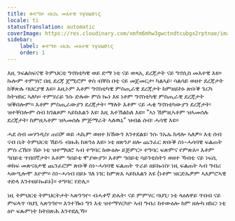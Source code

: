 ```yaml
---
title: ቀዳማይ ብርኪ መእተዊ ንγνωσις
locale: ti
statusTranslation: automatic
coverImage: https://res.cloudinary.com/xmfm6mhw3gwctndtcubgx2rptnae/image/upload/v1741354450/small_cover_introduccion_a_la_gnosis_57a3fc8d72.webp
sidebar:
    label: ቀዳማይ ብርኪ መእተዊ ንγνωσις
    order: 1
---
```

እዚ ንፍልስፍናዊ ትምህርቲ ግኖስቲካዊ ወይ ድማ ነቲ ናይ ወጻኢ ደረጃታት ናይ ግኖሲስ መእተዊ እዩ። ኩሎም ተምሃሮ በዚ ደረጃ ጀሚሮም ቀስ ብቐስ በቲ ናይ መጀመርታ፡ ካልኣይ፡ ሳልሳይ ወዘተ ደረጃታት ክቕጽሉ ባህርያዊ እዩ። እዚኦም እቶም ግኖስቲካዊ ምስጢራዊ ደረጃታት ከምዘይኮኑ ጽቡቕ ጌርካ ክትዝክር ኣለካ። ተምሃራይ ንሱ ድሉው ምስ ኰነ እዩ ነቶም ግኖስቲካዊ ምስጢራዊ ደረጃታት ዝቕበሎም። እቶም ምስጢራውያን ደረጃታት፡ ማለት እቶም ናይ ሓቂ ግኖስቲካውያን ደረጃታት፡ ዝተቐበሎም ሰብ ክገልጾም ኣይክእልን እዩ፡ እዚ እተኸልከለ እዩ። "ኣነ ኸምዚኣቶም ዝኣመሰሉ ደረጃታት፡ ከምዚኣቶም ዝኣመሰሉ ምጅማራት ኣለዉኒ" ዝብል ሰብ፡ ሓሳዊ እዩ።

ሓደ ሰብ መሃንዲስ፡ ጠበቓ ወይ ሓኪም ወዘተ ክኸውን እንተደልዩ፡ ንሱ ንኡኡ ክዳሎ ኣለዎ። እቲ ሰብ ናብ ቤት ትምህርቲ ኸይዱ ብዙሕ ከጽንዕ እዩ። ነቲ ዘጽንዖ ዘሎ ጨንፈር ጽቡቕ ስነ-ሓሳባዊ ፍልጠት ምስ ረኸበ፡ ሽዑ ነቲ ዝተማህሮ ኣብ ተግባር ከውዕሎ ይጅምር። ተግባር ፍጽምና የምጽእ። እቶም ዓበይቲ ጥበበኛታት፡ እቶም ዓበይቲ ሞያውያን፡ እቶም ዓበይቲ ሳይንቲስትን ወዘተ ኻብቲ ናይ ነፍሲ ወከፍ መጽናዕታዊ ጨንፈሮም ጽቡቕ ስነ-ሓሳባዊ ፍልጠት ጥራይ ዘይኰነስ፡ ነዚ ፍልጠት ኣብ ግብሪ ኣውዒሎሞ እዮም። ስነ-ሓሳብ በይኑ ገለ ነገር ከምጽእ ኣይክእልን እዩ (ነቶም ዝርድኡዎም ኣእምሮኣዊ ተድላ እንተዘይኰይኑ)። ተግባር የድሊ።

ነዚ ትምህርቲ ትምህርትታት ኣጽንዓዮ፡ ብሓቀኛ ድሌት፡ ናይ ምምሃር ባህጊ፡ ነቲ ላዕለዋይ ጥበብ ናይ ምፍላጥ ባህጊ ኣጽንዓዮ። እንተዀነ ግን እቲ ዝተማሃርካዮ ኣብ ግብሪ ከተውዕሎ ከም ዘሎካ ዘክር፡ ነቲ ዕዮ ፍጹምነት ክትበጽሕ እንተደሊኻ።
